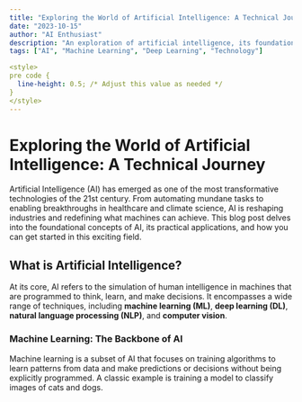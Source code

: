 ```yaml
---
title: "Exploring the World of Artificial Intelligence: A Technical Journey"
date: "2023-10-15"
author: "AI Enthusiast"
description: "An exploration of artificial intelligence, its foundational concepts, and its transformative impact on technology and society."
tags: ["AI", "Machine Learning", "Deep Learning", "Technology"]

<style>
pre code {
  line-height: 0.5; /* Adjust this value as needed */
}
</style>
---
```



# Exploring the World of Artificial Intelligence: A Technical Journey

Artificial Intelligence (AI) has emerged as one of the most transformative technologies of the 21st century. From automating mundane tasks to enabling breakthroughs in healthcare and climate science, AI is reshaping industries and redefining what machines can achieve. This blog post delves into the foundational concepts of AI, its practical applications, and how you can get started in this exciting field.

## What is Artificial Intelligence?

At its core, AI refers to the simulation of human intelligence in machines that are programmed to think, learn, and make decisions. It encompasses a wide range of techniques, including **machine learning (ML)**, **deep learning (DL)**, **natural language processing (NLP)**, and **computer vision**.

### Machine Learning: The Backbone of AI

Machine learning is a subset of AI that focuses on training algorithms to learn patterns from data and make predictions or decisions without being explicitly programmed. A classic example is training a model to classify images of cats and dogs.

